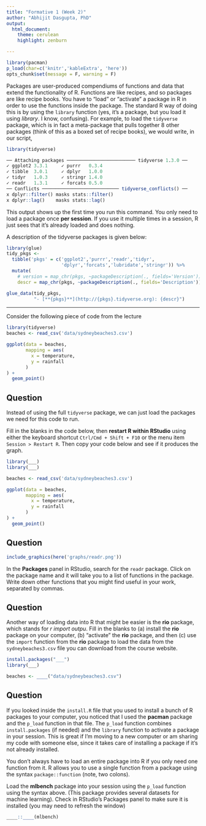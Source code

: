 ```yaml
---
title: "Formative 1 (Week 2)"
author: "Abhijit Dasgupta, PhD"
output: 
  html_document:
    theme: cerulean
    highlight: zenburn

---
```


```r
library(pacman)
p_load(char=c('knitr','kableExtra', 'here'))
opts_chunk$set(message = F, warning = F)
```

Packages are user-produced compendiums of functions and data that extend the 
functionality of R. Functions are like recipes, and so packages are like recipe
books. You have to "load" or "activate" a package in R in order to use the functions
inside the package. The standard R way of doing this is by using the `library` function
(yes, it's a package, but you load it using *library*. I know, confusing). For 
example, to load the `tidyverse` package, which is in fact a meta-package that pulls
together 8 other packages (think of this as a boxed set of recipe books), we would
write, in our script, 

```r
library(tidyverse)
```
```r
── Attaching packages ───────────────────────── tidyverse 1.3.0 ──
✓ ggplot2 3.3.1     ✓ purrr   0.3.4
✓ tibble  3.0.1     ✓ dplyr   1.0.0
✓ tidyr   1.0.3     ✓ stringr 1.4.0
✓ readr   1.3.1     ✓ forcats 0.5.0
── Conflicts ──────────────────────────── tidyverse_conflicts() ──
x dplyr::filter() masks stats::filter()
x dplyr::lag()    masks stats::lag()
```

This output shows up the first time you run this command. You only need to load
a package once **per session**. If you use it multiple times in a session, R just
sees that it's already loaded and does nothing. 

A description of the tidyverse packages is given below:

```r
library(glue)
tidy_pkgs <- 
  tibble('pkgs' = c('ggplot2','purrr','readr','tidyr',
                    'dplyr','forcats','lubridate','stringr')) %>% 
  mutate(
    # version = map_chr(pkgs, ~packageDescription(., fields='Version')),
    descr = map_chr(pkgs, ~packageDescription(., fields='Description')))

glue_data(tidy_pkgs, 
          "- [**{pkgs}**](http://{pkgs}.tidyverse.org): {descr}")

```

<hr/>

Consider the following piece of code from the lecture

```r
library(tidyverse)
beaches <- read_csv('data/sydneybeaches3.csv')

ggplot(data = beaches,
       mapping = aes(
         x = temperature,
         y = rainfall
       )
) + 
  geom_point()
```

## Question

Instead of using the full `tidyverse` package, we can just load the packages we
need for this code to run. 

Fill in the blanks in the code below, then **restart R within RStudio** using 
either the keyboard shortcut `Ctrl/Cmd + Shift + F10` or the menu item `Session > Restart R`. Then copy your code below and see if it produces the graph.

```r
library(___)
library(___)

beaches <- read_csv('data/sydneybeaches3.csv')

ggplot(data = beaches,
       mapping = aes(
         x = temperature,
         y = rainfall
       )
) + 
  geom_point()

```

## Question

```r
include_graphics(here('graphs/readr.png'))
```

In the **Packages** panel in RStudio, search for the `readr` package. Click on the
package name and it will take you to a list of functions in the package. Write down
other functions that you might find useful in your work, separated by commas.

## Question

Another way of loading data into R that might be easier is the **rio** package, which 
stands for *r import outpu*. Fill in the blanks to (a) install the **rio** package 
on your computer, (b) "activate" the **rio** package, and then (c) use the `import` function from the **rio** package to load the data from the `sydneybeaches3.csv` file
you can download from the course website.

```r
install.packages("___")
library(___)

beaches <- ____("data/sydneybeaches3.csv")
```

## Question

If you looked inside the `install.R` file that you used to install a bunch of 
R packages to your computer, you noticed that I used the **pacman** package and the 
`p_load` function in that file. The `p_load` function combines `install.packages` 
(if needed) and the `library` function to activate a package in your session. This
is great if I'm moving to a new computer or am sharing my code with someone else, 
since it takes care of installing a package if it's not already installed. 

You don't always have to load an entire package into R if you only need one function
from it. R allows you to use a single function from a package using the 
syntax `package::function` (note, two colons).

Load the **mlbench** package into your session using the `p_load` function using the
syntax above. (This package provides several datasets for machine learning). Check
in RStudio's Packages panel to make sure it is installed (you may need to refresh the 
window)

```r
____::____(mlbench)
```

